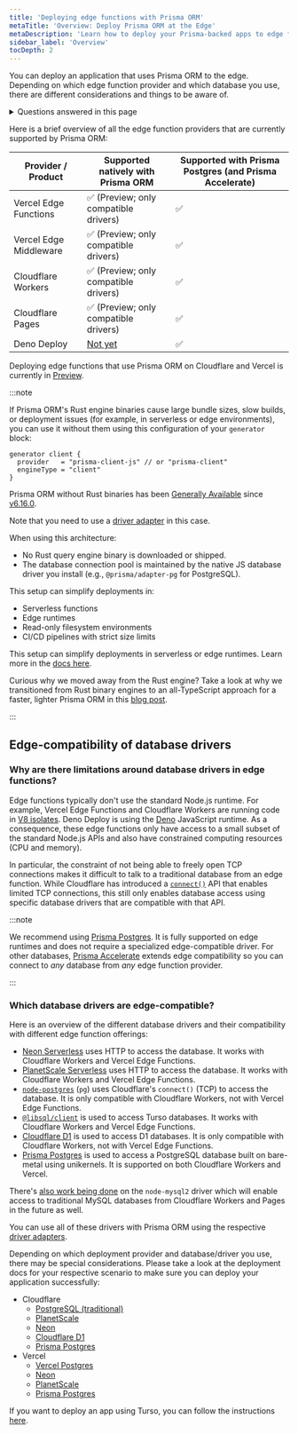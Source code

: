 ```yaml
---
title: 'Deploying edge functions with Prisma ORM'
metaTitle: 'Overview: Deploy Prisma ORM at the Edge'
metaDescription: 'Learn how to deploy your Prisma-backed apps to edge functions like Cloudflare Workers or Vercel Edge Functions'
sidebar_label: 'Overview'
tocDepth: 2
---
```


You can deploy an application that uses Prisma ORM to the edge. Depending on which edge function provider and which database you use, there are different considerations and things to be aware of.

<details>
<summary>Questions answered in this page</summary>

- Which database drivers work on edge?
- How do driver adapters affect connections?
- When to use Prisma Postgres or Accelerate?

</details>

Here is a brief overview of all the edge function providers that are currently supported by Prisma ORM:

| Provider / Product     | Supported natively with Prisma ORM                      | Supported with Prisma Postgres (and Prisma Accelerate)|
| ---------------------- | ------------------------------------------------------- | -------------------------------- |
| Vercel Edge Functions  | ✅ (Preview; only compatible drivers)                   | ✅                               |
| Vercel Edge Middleware | ✅ (Preview; only compatible drivers)                   | ✅                               |
| Cloudflare Workers     | ✅ (Preview; only compatible drivers)                   | ✅                               |
| Cloudflare Pages       | ✅ (Preview; only compatible drivers)                   | ✅                               |
| Deno Deploy            | [Not yet](https://github.com/prisma/prisma/issues/2452) | ✅                               |

Deploying edge functions that use Prisma ORM on Cloudflare and Vercel is currently in [Preview](/orm/more/releases#preview).

:::note

If Prisma ORM's Rust engine binaries cause large bundle sizes, slow builds, or deployment issues (for example, in serverless or edge environments), you can use it without them using this configuration of your `generator` block:

```prisma
generator client {
  provider   = "prisma-client-js" // or "prisma-client"
  engineType = "client"
}
``` 

Prisma ORM without Rust binaries has been [Generally Available](/orm/more/releases#generally-available-ga) since [v6.16.0](https://pris.ly/release/6.16.0).

Note that you need to use a [driver adapter](/orm/overview/databases/database-drivers#driver-adapters) in this case.

When using this architecture:

- No Rust query engine binary is downloaded or shipped.
- The database connection pool is maintained by the native JS database driver you install (e.g., `@prisma/adapter-pg` for PostgreSQL).

This setup can simplify deployments in:

- Serverless functions
- Edge runtimes
- Read-only filesystem environments
- CI/CD pipelines with strict size limits

This setup can simplify deployments in serverless or edge runtimes. Learn more in the [docs here](/orm/prisma-client/setup-and-configuration/no-rust-engine). 

Curious why we moved away from the Rust engine? Take a look at why we transitioned from Rust binary engines to an all-TypeScript approach for a faster, lighter Prisma ORM in this [blog post](https://www.prisma.io/blog/prisma-orm-without-rust-latest-performance-benchmarks).

:::


## Edge-compatibility of database drivers

### Why are there limitations around database drivers in edge functions?

Edge functions typically don't use the standard Node.js runtime. For example, Vercel Edge Functions and Cloudflare Workers are running code in [V8 isolates](https://v8docs.nodesource.com/node-0.8/d5/dda/classv8_1_1_isolate.html). Deno Deploy is using the [Deno](https://deno.com/) JavaScript runtime. As a consequence, these edge functions only have access to a small subset of the standard Node.js APIs and also have constrained computing resources (CPU and memory).

In particular, the constraint of not being able to freely open TCP connections makes it difficult to talk to a traditional database from an edge function. While Cloudflare has introduced a [`connect()`](https://developers.cloudflare.com/workers/runtime-apis/tcp-sockets/) API that enables limited TCP connections, this still only enables database access using specific database drivers that are compatible with that API.

:::note

We recommend using [Prisma Postgres](/postgres). It is fully supported on edge runtimes and does not require a specialized edge-compatible driver. For other databases, [Prisma Accelerate](/accelerate) extends edge compatibility so you can connect to _any_ database from _any_ edge function provider.

:::

### Which database drivers are edge-compatible?

Here is an overview of the different database drivers and their compatibility with different edge function offerings:

- [Neon Serverless](https://neon.tech/docs/serverless/serverless-driver) uses HTTP to access the database. It works with Cloudflare Workers and Vercel Edge Functions.
- [PlanetScale Serverless](https://planetscale.com/docs/tutorials/planetscale-serverless-driver) uses HTTP to access the database. It works with Cloudflare Workers and Vercel Edge Functions.
- [`node-postgres`](https://node-postgres.com/) (`pg`) uses Cloudflare's `connect()` (TCP) to access the database. It is only compatible with Cloudflare Workers, not with Vercel Edge Functions.
- [`@libsql/client`](https://github.com/tursodatabase/libsql-client-ts) is used to access Turso databases. It works with Cloudflare Workers and Vercel Edge Functions.
- [Cloudflare D1](https://developers.cloudflare.com/d1/) is used to access D1 databases. It is only compatible with Cloudflare Workers, not with Vercel Edge Functions.
- [Prisma Postgres](/postgres) is used to access a PostgreSQL database built on bare-metal using unikernels. It is supported on both Cloudflare Workers and Vercel.

There's [also work being done](https://github.com/sidorares/node-mysql2/pull/2289) on the `node-mysql2` driver which will enable access to traditional MySQL databases from Cloudflare Workers and Pages in the future as well.

You can use all of these drivers with Prisma ORM using the respective [driver adapters](/orm/overview/databases/database-drivers).

Depending on which deployment provider and database/driver you use, there may be special considerations. Please take a look at the deployment docs for your respective scenario to make sure you can deploy your application successfully:

- Cloudflare
  - [PostgreSQL (traditional)](/orm/prisma-client/deployment/edge/deploy-to-cloudflare#postgresql-traditional)
  - [PlanetScale](/orm/prisma-client/deployment/edge/deploy-to-cloudflare#planetscale)
  - [Neon](/orm/prisma-client/deployment/edge/deploy-to-cloudflare#neon)
  - [Cloudflare D1](/guides/cloudflare-d1)
  - [Prisma Postgres](https://developers.cloudflare.com/workers/tutorials/using-prisma-postgres-with-workers)
- Vercel
  - [Vercel Postgres](/orm/prisma-client/deployment/edge/deploy-to-vercel#vercel-postgres)
  - [Neon](/orm/prisma-client/deployment/edge/deploy-to-vercel#neon)
  - [PlanetScale](/orm/prisma-client/deployment/edge/deploy-to-vercel#planetscale)
  - [Prisma Postgres](/guides/nextjs)

If you want to deploy an app using Turso, you can follow the instructions [here](/orm/overview/databases/turso).
